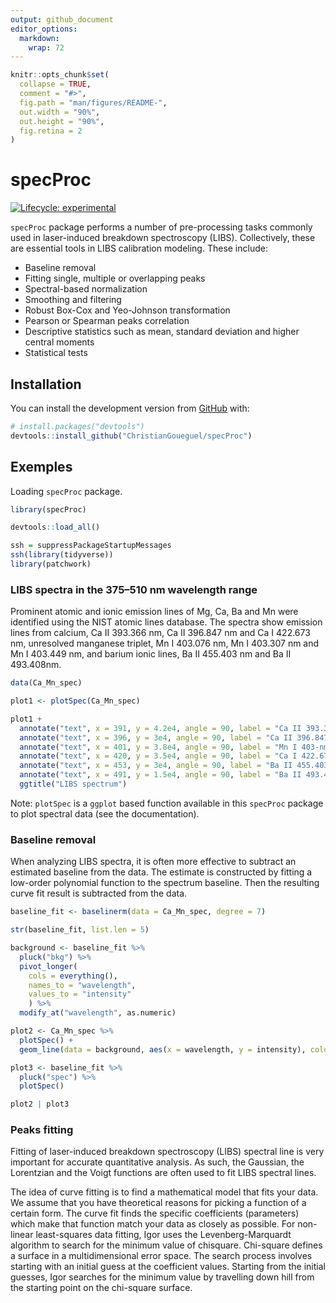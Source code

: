 ```yaml
---
output: github_document
editor_options: 
  markdown: 
    wrap: 72
---
```


<!-- README.md is generated from README.Rmd. Please edit that file -->

```r
knitr::opts_chunk$set(
  collapse = TRUE,
  comment = "#>",
  fig.path = "man/figures/README-",
  out.width = "90%",
  out.height = "90%",
  fig.retina = 2
)
```

# specProc

<!-- badges: start -->

[![Lifecycle:
experimental](https://img.shields.io/badge/lifecycle-experimental-orange.svg)](https://lifecycle.r-lib.org/articles/stages.html#experimental)

<!-- badges: end -->

`specProc` package performs a number of pre-processing tasks commonly
used in laser-induced breakdown spectroscopy (LIBS). Collectively, these
are essential tools in LIBS calibration modeling.
These include:

-   Baseline removal
-   Fitting single, multiple or overlapping peaks
-   Spectral-based normalization
-   Smoothing and filtering
-   Robust Box-Cox and Yeo-Johnson transformation
-   Pearson or Spearman peaks correlation
-   Descriptive statistics such as mean, standard deviation and higher
    central moments
-   Statistical tests

## Installation

You can install the development version from
[GitHub](https://github.com/) with:

``` r
# install.packages("devtools")
devtools::install_github("ChristianGoueguel/specProc")
```

## Exemples

Loading `specProc` package.

```r
library(specProc)
```

```r
devtools::load_all()
```

```r
ssh = suppressPackageStartupMessages
ssh(library(tidyverse))
library(patchwork)
```

### LIBS spectra in the 375–510 nm wavelength range

Prominent atomic and ionic emission lines of Mg, Ca, Ba and Mn were identified using the NIST atomic lines database. The spectra show emission lines from calcium, Ca II 393.366 nm, Ca II 396.847 nm and Ca I 422.673 nm, unresolved manganese triplet, Mn I 403.076 nm, Mn I 403.307 nm and Mn I 403.449 nm, and barium ionic lines, Ba II 455.403 nm and Ba II 493.408nm.

```r
data(Ca_Mn_spec)
```

```r
plot1 <- plotSpec(Ca_Mn_spec)
```

```r
plot1 +
  annotate("text", x = 391, y = 4.2e4, angle = 90, label = "Ca II 393.366 nm") +
  annotate("text", x = 396, y = 3e4, angle = 90, label = "Ca II 396.847 nm") +
  annotate("text", x = 401, y = 3.8e4, angle = 90, label = "Mn I 403-nm") +
  annotate("text", x = 420, y = 3.5e4, angle = 90, label = "Ca I 422.673 nm") +
  annotate("text", x = 453, y = 3e4, angle = 90, label = "Ba II 455.403 nm") +
  annotate("text", x = 491, y = 1.5e4, angle = 90, label = "Ba II 493.408 nm") +
  ggtitle("LIBS spectrum")
```

Note: `plotSpec` is a `ggplot` based function available in this
`specProc` package to plot spectral data (see the documentation).

### Baseline removal

When analyzing LIBS spectra, it is often more effective to subtract an
estimated baseline from the data. The estimate is constructed by fitting
a low-order polynomial function to the spectrum baseline. Then the
resulting curve fit result is subtracted from the data.

```r
baseline_fit <- baselinerm(data = Ca_Mn_spec, degree = 7)
```

```r
str(baseline_fit, list.len = 5) 
```

```r
background <- baseline_fit %>%
  pluck("bkg") %>%
  pivot_longer(
    cols = everything(), 
    names_to = "wavelength", 
    values_to = "intensity"
    ) %>%
  modify_at("wavelength", as.numeric)
```

```r
plot2 <- Ca_Mn_spec %>% 
  plotSpec() +
  geom_line(data = background, aes(x = wavelength, y = intensity), colour = "red")

plot3 <- baseline_fit %>%
  pluck("spec") %>% 
  plotSpec()
```

```r
plot2 | plot3
```

### Peaks fitting

Fitting of laser-induced breakdown spectroscopy (LIBS) spectral line is
very important for accurate quantitative analysis. As such, the
Gaussian, the Lorentzian and the Voigt functions are often used to fit
LIBS spectral lines.

The idea of curve fitting is to find a mathematical model that fits your
data. We assume that you have theoretical reasons for picking a function
of a certain form. The curve fit finds the specific coefficients
(parameters) which make that function match your data as closely as
possible. For non-linear least-squares data fitting, Igor uses the
Levenberg-Marquardt algorithm to search for the minimum value of
chisquare. Chi-square defines a surface in a multidimensional error
space. The search process involves starting with an initial guess at the
coefficient values. Starting from the initial guesses, Igor searches for
the minimum value by travelling down hill from the starting point on the
chi-square surface.
